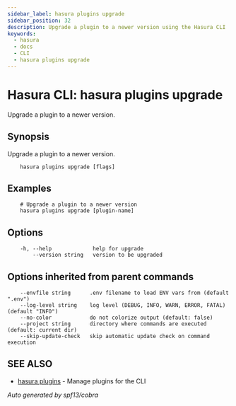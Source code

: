 ```yaml
---
sidebar_label: hasura plugins upgrade
sidebar_position: 32
description: Upgrade a plugin to a newer version using the Hasura CLI
keywords:
  - hasura
  - docs
  - CLI
  - hasura plugins upgrade
---
```


# Hasura CLI: hasura plugins upgrade

Upgrade a plugin to a newer version.

## Synopsis

Upgrade a plugin to a newer version.

```
    hasura plugins upgrade [flags]
```

## Examples

```
    # Upgrade a plugin to a newer version
    hasura plugins upgrade [plugin-name]
```

## Options

```
    -h, --help             help for upgrade
        --version string   version to be upgraded
```

## Options inherited from parent commands

```
    --envfile string      .env filename to load ENV vars from (default ".env")
    --log-level string    log level (DEBUG, INFO, WARN, ERROR, FATAL) (default "INFO")
    --no-color            do not colorize output (default: false)
    --project string      directory where commands are executed (default: current dir)
    --skip-update-check   skip automatic update check on command execution
```

## SEE ALSO

- [hasura plugins](/graphql/core/hasura-cli/hasura_plugins.mdx) - Manage plugins for the CLI

_Auto generated by spf13/cobra_
